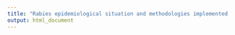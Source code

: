 ```yaml
---
title: "Rabies epidemiological situation and methodologies implemented to study rabies dispersal and control at the continent level"
output: html_document
---
```




